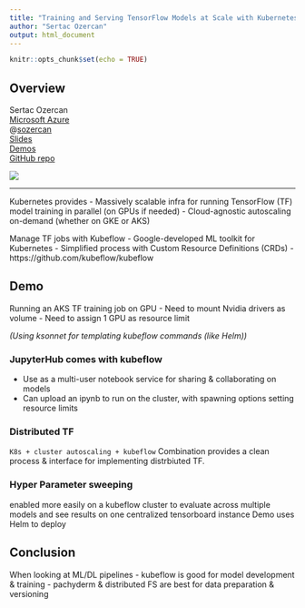 ```yaml
---
title: "Training and Serving TensorFlow Models at Scale with Kubernetes"
author: "Sertac Ozercan"
output: html_document
---
```


```r
knitr::opts_chunk$set(echo = TRUE)
```

## Overview

<div class="row">

<div class="col-md-6">
Sertac Ozercan  
[Microsoft Azure](https://azure.microsoft.com/en-us/)  
@[sozercan](https://twitter.com/sozercan)  
[Slides](http://aka.ms/kubeflow-labs-slides)  
[Demos](http://aka.ms/kubeflow-labs-demos)  
[GitHub repo](https://github.com/azure/kubeflow-labs)  
</div>

<div clas="col-md-6">
![](images/resized/ozercan_150.jpg)  
</div>

</div>

***

Kubernetes provides
- Massively scalable infra for running TensorFlow (TF) model training in parallel (on GPUs if needed)
- Cloud-agnostic autoscaling on-demand (whether on GKE or AKS)

Manage TF jobs with Kubeflow
- Google-developed ML toolkit for Kubernetes
- Simplified process with Custom Resource Definitions (CRDs)
- https://github.com/kubeflow/kubeflow

## Demo

Running an AKS TF training job on GPU
- Need to mount Nvidia drivers as volume
- Need to assign 1 GPU as resource limit

_(Using ksonnet for templating kubeflow commands (like Helm))_

### JupyterHub comes with kubeflow
- Use as a multi-user notebook service for sharing & collaborating on models
- Can upload an ipynb to run on the cluster, with spawning options setting resource limits

### Distributed TF
  `K8s + cluster autoscaling + kubeflow`
  Combination provides a clean process & interface for implementing distrbiuted TF.

### Hyper Parameter sweeping
  enabled more easily on a kubeflow cluster to evaluate across multiple models and see results on one centralized tensorboard instance
  Demo uses Helm to deploy

## Conclusion

When looking at ML/DL pipelines
- kubeflow is good for model development & training
- pachyderm & distributed FS are best for data preparation & versioning


